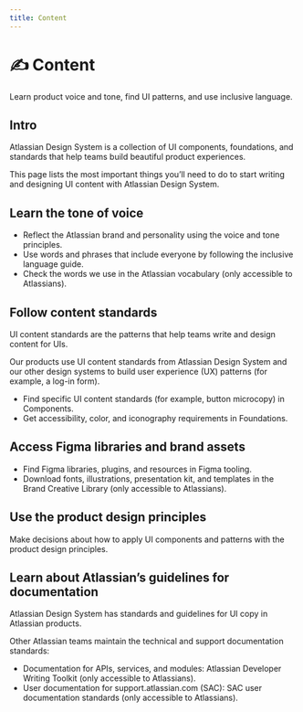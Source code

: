 ```yaml
---
title: Content
---
```


# ✍️ Content

Learn product voice and tone, find UI patterns, and use inclusive language.


## Intro

Atlassian Design System is a collection of UI components, foundations, and standards that help teams build beautiful product experiences.

This page lists the most important things you’ll need to do to start writing and designing UI content with Atlassian Design System.


## Learn the tone of voice

- Reflect the Atlassian brand and personality using the voice and tone principles.
- Use words and phrases that include everyone by following the inclusive language guide.
- Check the words we use in the Atlassian vocabulary (only accessible to Atlassians).


## Follow content standards

UI content standards are the patterns that help teams write and design content for UIs.

Our products use UI content standards from Atlassian Design System and our other design systems to build user experience (UX) patterns (for example, a log-in form).

- Find specific UI content standards (for example, button microcopy) in Components.
- Get accessibility, color, and iconography requirements in Foundations.


## Access Figma libraries and brand assets

- Find Figma libraries, plugins, and resources in Figma tooling.
- Download fonts, illustrations, presentation kit, and templates in the Brand Creative Library (only accessible to Atlassians).


## Use the product design principles

Make decisions about how to apply UI components and patterns with the product design principles.


## Learn about Atlassian’s guidelines for documentation

Atlassian Design System has standards and guidelines for UI copy in Atlassian products.

Other Atlassian teams maintain the technical and support documentation standards:

- Documentation for APIs, services, and modules: Atlassian Developer Writing Toolkit (only accessible to Atlassians).
- User documentation for support.atlassian.com (SAC): SAC user documentation standards (only accessible to Atlassians).